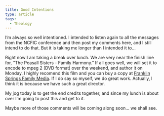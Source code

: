 ```yaml
---
title: Good Intentions
type: article
tags:
  - Theology
---
```


I’m always so well intentioned. I intended to listen again to all the messages from the NCFIC conference and then post my comments here, and I still intend to do that. But it is taking me longer than I intended it to…

Right now I am taking a break over lunch. We are very near the finish line for, “The Peasall Sisters - Family Harmony.” If all goes well, we will set it to encode to mpeg 2 (DVD format) over the weekend, and author it on Monday. I highly recomend this film and you can buy a copy at [Franklin Springs Family Media](http://www.franklinspringsfamilymedia.com). If I do say so myself, we do great work. Actually, I think it is because we have such a great director.

My jog today is to get the end credits together, and since my lunch is about over I’m going to post this and get to it.

Maybe more of those comments will be coming along soon… we shall see.
